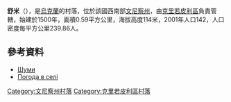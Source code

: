 {{coord|48|15|26|N|28|33|27|E|scale:30000|display=title}}

'''舒米'''（{{lang-uk|Шуми}}），是[[烏克蘭|烏克蘭]]的村落，位於該國西南部[[文尼察州|文尼察州]]，由[[克里若皮利區|克里若皮利區]]負責管轄，始建於1500年，面積0.59平方公里，海拔高度114米，2001年人口142，人口密度每平方公里239.86人。

==參考資料==
* [http://w1.c1.rada.gov.ua/pls/z7502/A005?rdat1=11.08.2013&rf7571=2087 Шуми]{{dead link|date=2018年4月 |bot=InternetArchiveBot |fix-attempted=yes }}
* [http://weather.in.ua/ua/vinnickaja/29189 Погода в селі ]

[[Category:文尼察州村落|Category:文尼察州村落]]
[[Category:克里若皮利區村落|Category:克里若皮利區村落]]


{{Vinnytsia-geo-stub}}